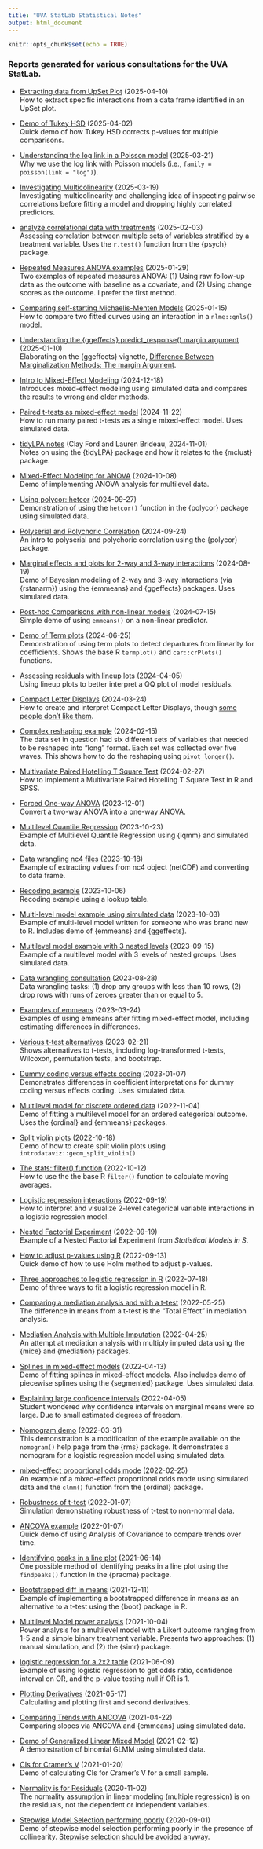 ```yaml
---
title: "UVA StatLab Statistical Notes"
output: html_document
---
```


```r
knitr::opts_chunk$set(echo = TRUE)
```

###  Reports generated for various consultations for the UVA StatLab.

- [Extracting data from UpSet Plot](extract_data_upset_plot.html) (2025-04-10)     
How to extract specific interactions from a data frame identified in an UpSet plot.

- [Demo of Tukey HSD](tukey_hsd_demo.html) (2025-04-02)    
Quick demo of how Tukey HSD corrects p-values for multiple comparisons.

- [Understanding the log link in a Poisson model](glm_families_and_links.html) (2025-03-21)    
Why we use the log link with Poisson models (i.e., `family = poisson(link = "log")`).

- [Investigating Multicolinearity](investigating_multicollinearity.html) (2025-03-19)   
Investigating multicolinearity and challenging idea of inspecting pairwise correlations before fitting a model and dropping highly correlated predictors.

- [analyze correlational data with treatments](Correlational_Analysis_in_R.html) (2025-02-03)     
Assessing correlation between multiple sets of variables stratified by a treatment variable. Uses the `r.test()` function from the {psych} package.


- [Repeated Measures ANOVA examples](Correlational_Analysis_in_R.html) (2025-01-29)     
Two examples of repeated measures ANOVA: (1) Using raw follow-up data as the outcome with baseline as a covariate, and (2) Using change scores as the outcome. I prefer the first method. 


- [Comparing self-starting Michaelis-Menten Models](compare_gpp_models.html) (2025-01-15)      
How to compare two fitted curves using an interaction in a `nlme::gnls()` model.

- [Understanding the {ggeffects} predict_response() margin argument](ggeffects_margin_argument.html) (2025-01-10)    
Elaborating on the {ggeffects} vignette, [Difference Between Marginalization Methods: The margin Argument](https://strengejacke.github.io/ggeffects/articles/technical_differencepredictemmeans.html).

- [Intro to Mixed-Effect Modeling](intro_mixed_effect_modeling.html) (2024-12-18)     
Introduces mixed-effect modeling using simulated data and compares the results to wrong and older methods. 


- [Paired t-tests as mixed-effect model](paired_t_test_as_model.html) (2024-11-22)     
How to run many paired t-tests as a single mixed-effect model. Uses simulated data. 

- [tidyLPA notes](tidyLPA.html) (Clay Ford and Lauren Brideau, 2024-11-01)    
Notes on using the {tidyLPA} package and how it relates to the {mclust} package.


- [Mixed-Effect Modeling for ANOVA](mixed-effect_ANOVA.html) (2024-10-08)     
Demo of implementing ANOVA analysis for multilevel data. 

- [Using polycor::hetcor](using_polycor_hetcor.html) (2024-09-27)      
Demonstration of using the `hetcor()` function in the {polycor} package using simulated data.


- [Polyserial and Polychoric Correlation](polychoric_and_polyserial_correlations.html) (2024-09-24)      
An intro to polyserial and polychoric correlation using the {polycor} package. 


- [Marginal effects and plots for 2-way and 3-way interactions](analysis_example.html) (2024-08-19)      
Demo of Bayesian modeling of 2-way and 3-way interactions (via {rstanarm}) using the {emmeans} and {ggeffects} packages. Uses simulated data.

- [Post-hoc Comparisons with non-linear models](non_linear_mlm_with_comparisons.html) (2024-07-15)      
Simple demo of using `emmeans()` on a non-linear predictor.

- [Demo of Term plots](term_plots.html) (2024-06-25)     
Demonstration of using term plots to detect departures from linearity for coefficients. Shows the base R `termplot()` and `car::crPlots()` functions.


- [Assessing residuals with lineup lots](assessing_residuals.html) (2024-04-05)      
Using lineup plots to better interpret a QQ plot of model residuals. 

- [Compact Letter Displays](cld.html) (2024-03-24)    
How to create and interpret Compact Letter Displays, though [some people don't like them](https://stats.stackexchange.com/questions/275832/interpreting-compact-letter-displays-and-tukey-multiple-comparisons-from-glmm#comment829280_275832).

- [Complex reshaping example](complex_reshaping_example.html) (2024-02-15)      
The data set in question had six different sets of variables that needed to be reshaped into “long” format. Each set was collected over five waves. This shows how to do the reshaping using `pivot_longer()`.

- [Multivariate Paired Hotelling T Square Test](Multivariate_Paired_T_Test.html) (2024-02-27)      
How to implement a Multivariate Paired Hotelling T Square Test in R and SPSS.

- [Forced One-way ANOVA](forced_oneway_anova.html) (2023-12-01)    
Convert a two-way ANOVA into a one-way ANOVA.

- [Multilevel Quantile Regression](multilevel_quantile_regression.html) (2023-10-23)      
Example of Multilevel Quantile Regression using {lqmm} and simulated data. 


- [Data wrangling nc4 files](dw_nc4_files.html) (2023-10-18)     
Example of extracting values from nc4 object (netCDF) and converting to data frame.


- [Recoding example](recoding_example.html) (2023-10-06)       
Recoding example using a lookup table.

- [Multi-level model example using simulated data](example_analysis.html) (2023-10-03)    
Example of multi-level model written for someone who was brand new to R. Includes demo of {emmeans} and {ggeffects}.

- [Multilevel model example with 3 nested levels](multilevel_model_example.html) (2023-09-15)     
Example of a multilevel model with 3 levels of nested groups. Uses simulated data.


- [Data wrangling consultation](consultation_summary_2023-08-28.html) (2023-08-28)     
Data wrangling tasks: (1) drop any groups with less than 10 rows, (2) drop rows with runs of zeroes greater than or equal to 5.

- [Examples of emmeans](emmeans_examples.html) (2023-03-24)     
Examples of using emmeans after fitting mixed-effect model, including estimating differences in differences. 

- [Various t-test alternatives](statistical_analysis_approaches.html) (2023-02-21)      
Shows alternatives to t-tests, including log-transformed t-tests, Wilcoxon, permutation tests, and bootstrap. 

- [Dummy coding versus effects coding](dummy_versus_effects_coding.html) (2023-01-07)     
Demonstrates differences in coefficient interpretations for dummy coding versus effects coding. Uses simulated data.  

- [Multilevel model for discrete ordered data](Multilevel_model_for_discrete_ordered_data.html) (2022-11-04)     
Demo of fitting a multilevel model for an ordered categorical outcome. Uses the {ordinal} and {emmeans} packages.

- [Split violin plots](split_violin_plots.html) (2022-10-18)     
Demo of how to create split violin plots using `introdataviz::geom_split_violin()`

- [The stats::filter() function](stats_filter_function.html) (2022-10-12)      
How to use the the base R `filter()` function to calculate moving averages.

- [Logistic regression interactions](logistic_regression_interactions.html) (2022-09-19)      
How to interpret and visualize 2-level categorical variable interactions in a logistic regression model.

- [Nested Factorial Experiment](nested_anova.html) (2022-09-19)     
Example of a Nested Factorial Experiment from _Statistical Models in S_.

- [How to adjust p-values using R](adjusted_pvalues_in_R.html) (2022-09-13)      
Quick demo of how to use Holm method to adjust p-values.


- [Three approaches to logistic regression in R](three_approaches_to_logistic_regression_in_R.html) (2022-07-18)    
Demo of three ways to fit a logistic regression model in R. 

- [Comparing a mediation analysis and with a t-test](mediation_analysis_ttest.html) (2022-05-25)       
The difference in means from a t-test is the “Total Effect” in mediation analysis.


- [Mediation Analysis with Multiple Imputation](MA_with_MI.html) (2022-04-25)      
An attempt at mediation analysis with multiply imputed data using the {mice} and {mediation} packages. 


- [Splines in mixed-effect models](splines_in_mixed_effect_models.html) (2022-04-13)     
Demo of fitting splines in mixed-effect models. Also includes demo of piecewise splines using the {segmented} package. Uses simulated data. 

- [Explaining large confidence intervals](large_CIs.html) (2022-04-05)      
Student wondered why confidence intervals on marginal means were so large. Due to small estimated degrees of freedom. 


- [Nomogram demo](nomogram_demo.html) (2022-03-31)     
This demonstration is a modification of the example available on the `nomogram()` help page from the {rms} package. It demonstrates a nomogram for a logistic regression model using simulated data.

- [mixed-effect proportional odds mode](simulate_analysis.html) (2022-02-25)       
An example of a mixed-effect proportional odds mode using simulated data and the `clmm()` function from the {ordinal} package.

- [Robustness of t-test](robustness_of_t-test.html) (2022-01-07)    
Simulation demonstrating robustness of t-test to non-normal data.


- [ANCOVA example](ancova_example.html) (2022-01-07)     
Quick demo of using Analysis of Covariance to compare trends over time.

- [Identifying peaks in a line plot](finding_peaks.html) (2021-06-14)     
One possible method of identifying peaks in a line plot using the `findpeaks()` function in the {pracma} package.


- [Bootstrapped diff in means](bootstrap_example.html) (2021-12-11)      
Example of implementing a bootstrapped difference in means as an alternative to a t-test using the {boot} package in R.


- [Multilevel Model power analysis](power_analysis_simulation.html) (2021-10-04)     
Power analysis for a multilevel model with a Likert outcome ranging from 1-5 and a simple binary treatment variable. Presents two approaches: (1) manual simulation, and (2) the {simr} package.


- [logistic regression for a 2x2 table](logistic_regression_example.html) (2021-06-09)      
Example of using logistic regression to get odds ratio, confidence interval on OR, and the p-value testing null if OR is 1.


- [Plotting Derivatives](plot_derivatives.html) (2021-05-17)      
Calculating and plotting first and second derivatives.

- [Comparing Trends with ANCOVA](comparing_slopes.html) (2021-04-22)    
Comparing slopes via ANCOVA and {emmeans} using simulated data.

- [Demo of Generalized Linear Mixed Model](glmm.html) (2021-02-12)    
A demonstration of binomial GLMM using simulated data.

- [CIs for Cramer's V](cramers_v.html) (2021-01-20)    
Demo of calculating CIs for Cramer's V for a small sample.

- [Normality is for Residuals](normality_is_for_residuals.html) (2020-11-02)     
The normality assumption in linear modeling (multiple regression) is on the residuals, not the dependent or independent variables.

- [Stepwise Model Selection performing poorly](stepwise_simulation.html) (2020-09-01)     
Demo of stepwise model selection performing poorly in the presence of collinearity. [Stepwise selection should be avoided anyway](https://discourse.datamethods.org/t/reference-collection-to-push-back-against-common-statistical-myths/1787#p-4596-stepwise-variable-selection-dont-do-it-7).